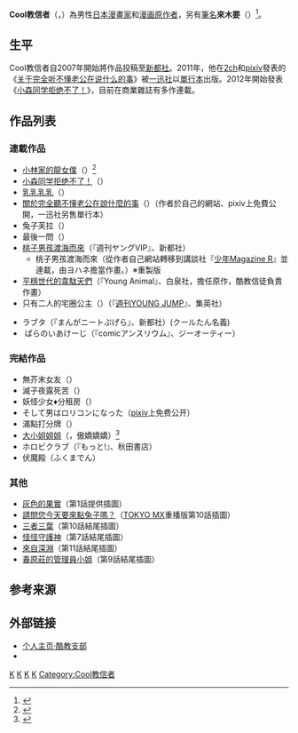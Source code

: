 '''Cool教信者'''（{{lang-ja|クール教信者}}，{{bd||6月23日||}}）為男性[[日本漫畫家|日本漫畫家]]和[[漫画原作者|漫画原作者]]，另有[[筆名|筆名]]'''來木要'''（{{lang-ja|来木要}}）<ref>{{cite news |script-title=クール教信者こと来木要、新連載はハーレムの女たちの事後猥談コメディ |url=http://natalie.mu/comic/news/187748 |publisher=[[Natalie_(网站)|Comic Natalie]] |date=2016-05-19 |accessdate=2016-06-18 |language=ja |archive-date=2021-04-25 |archive-url=https://web.archive.org/web/20210425224705/https://natalie.mu/comic/news/187748 }}</ref>。

== 生平==
Cool教信者自2007年開始將作品投稿至[[新都社|新都社]]。2011年，他在[[2ch|2ch]]和[[pixiv|pixiv]]發表的《[[关于完全听不懂老公在说什么的事|关于完全听不懂老公在说什么的事]]》被[[一迅社|一迅社]]以[[單行本|單行本]]出版。2012年開始發表《[[小森同学拒绝不了！|小森同学拒绝不了！]]》，目前在商業雜誌有多作連載。
<span class="cx-segment" data-segmentid="101"></span>

== 作品列表 ==
=== 連載作品 ===
* [[小林家的龍女僕|小林家的龍女僕]]（{{lang|ja|小林さんちのメイドラゴン}}）<ref>{{cite web|title=酷教信徒《小林家的妹抖龙》TV动画化决定_新番_漫域_中国动漫综合门户|url=http://news.comicyu.com/2016/04/20/194673.html|access-date=2016-07-03|archive-date=2016-08-13|archive-url=https://web.archive.org/web/20160813234444/http://news.comicyu.com/2016/04/20/194673.html}}</ref>
* [[小森同学拒绝不了！|小森同学拒绝不了！]]（{{lang|ja|小森さんは断れない}}）
* [[乳乳乳乳|乳乳乳乳]]（{{lang|ja|チチチチ}}）
* [[關於完全聽不懂老公在說什麼的事|關於完全聽不懂老公在說什麼的事]]（{{lang|ja|旦那が何を言っているかわからない件}}）（作者於自己的網站、pixiv上免費公開，一迅社另售單行本）
* 兔子芙拉（{{lang|ja|うさぎのフラウ}}）
* 最後一問（{{lang|ja|最後のしつもん}}）
* [[桃子男孩渡海而來|桃子男孩渡海而來]]（『週刊ヤングVIP』、新都社）
** 桃子男孩渡海而來（從作者自己網站轉移到講談社『[[少年Magazine_R|少年Magazine R]]』並連載，由ヨハネ擔當作畫。）※重製版
* [[平穩世代的韋駄天們|平穩世代的韋駄天們]]（『Young Animal』、白泉社，{{lj|天原}}擔任原作，酷教信徒負責作畫）
* 只有二人的宅圈公主（{{lang|ja|ふたりぼっちのオタサーの姫}}）（『[[週刊YOUNG_JUMP|週刊YOUNG JUMP]]』、集英社）

* ラブタ（『まんがニートぷげら』、新都社）(クールたん名義)
* ぱらのいあけーじ（『comicアンスリウム』、ジーオーティー）

=== 完結作品 ===
* 無芥末女友（{{lang|ja|さび抜きカノジョ}}）
* 滅子夜露死苦（{{lang|ja|滅子に夜露死苦}}）
* 妖怪少女♦分租房（{{lang|ja|もののけ◇しぇありんぐ}}）
* そして男はロリコンになった（[[pixiv|pixiv]]上免费公开）
* 滿點打分牌（{{lang|ja|ふるまぷら}}）
* [[大小姐姐姐|大小姐姐姐]]（{{lang|ja|おじょじょじょ}}，傲嬌嬌嬌）<ref>{{cite web |url=https://www.kadokawa.com.tw/p1-products_detail.php?id=25bdwKGBFM7BTMBrrTC6wbfWP-D_GHQULmqT0byMqzhp |title=大小姐姐姐 第1集 |publisher=台灣角川 |date=2015年12月18日 |accessdate=2016-11-25 |archive-date=2016-11-26 |archive-url=https://web.archive.org/web/20161126002251/https://www.kadokawa.com.tw/p1-products_detail.php?id=25bdwKGBFM7BTMBrrTC6wbfWP-D_GHQULmqT0byMqzhp }}</ref>
* ホロビクラブ（『もっと!』、秋田書店） 
* 伏魔殿（ふくまでん）

=== 其他 ===
* [[灰色的果實|灰色的果實]]（第1話提供插圖）
* [[請問您今天要來點兔子嗎？|請問您今天要來點兔子嗎？]]（[[TOKYO_MX|TOKYO MX]]重播版第10話插圖）
* [[三者三葉|三者三葉]]（第10話結尾插圖）
* [[怪怪守護神|怪怪守護神]]（第7話結尾插圖）
* [[來自深淵_(漫畫)|來自深淵]]（第11話結尾插圖）
* [[春原莊的管理員小姐|春原莊的管理員小姐]]（第9話結尾插圖）

== 参考来源 ==
{{Reflist}}

== 外部链接 ==
* [https://web.archive.org/web/20160304133258/http://ilovecool.blog35.fc2.com/blog-entry-410.html 个人主页·酷教支部]{{ja icon}}
* {{Twitter|coolkyou2|Cool教信者}}


[[Category:日本漫画家|K]]
[[Category:日本男性漫画家|K]]
[[Category:日本漫畫原作者|K]]
[[Category:成人漫画家|K]]
[[Category:Cool教信者|Category:Cool教信者]]